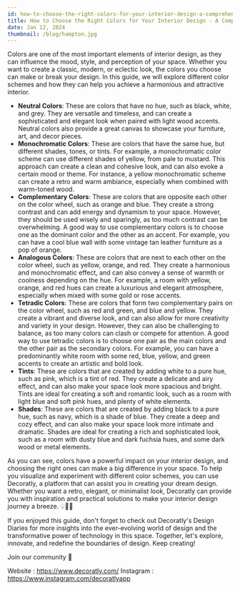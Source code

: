 ```yaml
---
id: how-to-choose-the-right-colors-for-your-interior-design-a-comprehensive-guide
title: How to Choose the Right Colors for Your Interior Design - A Comprehensive Guide
date: Jan 12, 2024
thumbnail: /blog/hampton.jpg
---
```


Colors are one of the most important elements of interior design, as they can influence the mood, style, and perception of your space. Whether you want to create a classic, modern, or eclectic look, the colors you choose can make or break your design. In this guide, we will explore different color schemes and how they can help you achieve a harmonious and attractive interior.

- **Neutral Colors**: These are colors that have no hue, such as black, white, and grey. They are versatile and timeless, and can create a sophisticated and elegant look when paired with light wood accents. Neutral colors also provide a great canvas to showcase your furniture, art, and decor pieces.
- **Monochromatic Colors**: These are colors that have the same hue, but different shades, tones, or tints. For example, a monochromatic color scheme can use different shades of yellow, from pale to mustard. This approach can create a clean and cohesive look, and can also evoke a certain mood or theme. For instance, a yellow monochromatic scheme can create a retro and warm ambiance, especially when combined with warm-toned wood.
- **Complementary Colors**: These are colors that are opposite each other on the color wheel, such as orange and blue. They create a strong contrast and can add energy and dynamism to your space. However, they should be used wisely and sparingly, as too much contrast can be overwhelming. A good way to use complementary colors is to choose one as the dominant color and the other as an accent. For example, you can have a cool blue wall with some vintage tan leather furniture as a pop of orange.
- **Analogous Colors**: These are colors that are next to each other on the color wheel, such as yellow, orange, and red. They create a harmonious and monochromatic effect, and can also convey a sense of warmth or coolness depending on the hue. For example, a room with yellow, orange, and red hues can create a luxurious and elegant atmosphere, especially when mixed with some gold or rose accents.
- **Tetradic Colors**: These are colors that form two complementary pairs on the color wheel, such as red and green, and blue and yellow. They create a vibrant and diverse look, and can also allow for more creativity and variety in your design. However, they can also be challenging to balance, as too many colors can clash or compete for attention. A good way to use tetradic colors is to choose one pair as the main colors and the other pair as the secondary colors. For example, you can have a predominantly white room with some red, blue, yellow, and green accents to create an artistic and bold look.
- **Tints**: These are colors that are created by adding white to a pure hue, such as pink, which is a tint of red. They create a delicate and airy effect, and can also make your space look more spacious and bright. Tints are ideal for creating a soft and romantic look, such as a room with light blue and soft pink hues, and plenty of white elements.
- **Shades**: These are colors that are created by adding black to a pure hue, such as navy, which is a shade of blue. They create a deep and cozy effect, and can also make your space look more intimate and dramatic. Shades are ideal for creating a rich and sophisticated look, such as a room with dusty blue and dark fuchsia hues, and some dark wood or metal elements.

As you can see, colors have a powerful impact on your interior design, and choosing the right ones can make a big difference in your space. To help you visualize and experiment with different color schemes, you can use Decoratly, a platform that can assist you in creating your dream design. Whether you want a retro, elegant, or minimalist look, Decoratly can provide you with inspiration and practical solutions to make your interior design journey a breeze. 💡🎨🏡

If you enjoyed this guide, don't forget to check out Decoratly's Design Diaries for more insights into the ever-evolving world of design and the transformative power of technology in this space. Together, let's explore, innovate, and redefine the boundaries of design. Keep creating!

Join our community 🎨

Website : https://www.decoratly.com/
Instagram : https://www.instagram.com/decoratlyapp
